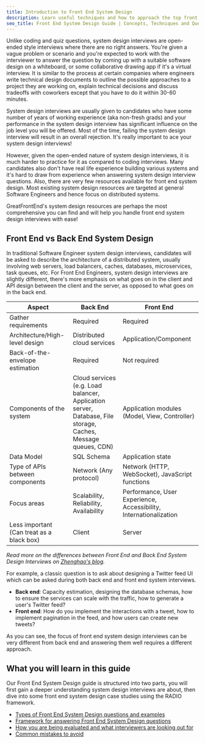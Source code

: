 ```yaml
---
title: Introduction to Front End System Design
description: Learn useful techniques and how to approach the top front end system design questions, written by ex-interviewers at FAANG.
seo_title: Front End System Design Guide | Concepts, Techniques and Questions
---
```


Unlike coding and quiz questions, system design interviews are open-ended style interviews where there are no right answers. You're given a vague problem or scenario and you're expected to work with the interviewer to answer the question by coming up with a suitable software design on a whiteboard, or some collaborative drawing app if it's a virtual interview. It is similar to the process at certain companies where engineers write technical design documents to outline the possible approaches to a project they are working on, explain technical decisions and discuss tradeoffs with coworkers except that you have to do it within 30-60 minutes.

System design interviews are usually given to candidates who have some number of years of working experience (aka non-fresh grads) and your performance in the system design interview has significant influence on the job level you will be offered. Most of the time, failing the system design interview will result in an overall rejection. It's really important to ace your system design interviews!

However, given the open-ended nature of system design interviews, it is much harder to practice for it as compared to coding interviews. Many candidates also don't have real life experience building various systems and it's hard to draw from experience when answering system design interview questions. Also, there are very few resources available for front end system design. Most existing system design resources are targeted at general Software Engineers and hence focus on distributed systems.

GreatFrontEnd's system design resources are perhaps the most comprehensive you can find and will help you handle front end system design interviews with ease!

## Front End vs Back End System Design

In traditional Software Engineer system design interviews, candidates will be asked to describe the architecture of a distributed system, usually involving web servers, load balancers, caches, databases, microservices, task queues, etc. For Front End Engineers, system design interviews are slightly different, there's more emphasis on what goes on in the client and API design between the client and the server, as opposed to what goes on in the back end.

| Aspect                                    | Back End                                                                                                     | Front End                                                         |
| ----------------------------------------- | ------------------------------------------------------------------------------------------------------------ | ----------------------------------------------------------------- |
| Gather requirements                       | Required                                                                                                     | Required                                                          |
| Architecture/High-level design            | Distributed cloud services                                                                                   | Application/Component                                             |
| Back-of-the-envelope estimation           | Required                                                                                                     | Not required                                                      |
| Components of the system                  | Cloud services (e.g. Load balancer, Application server, Database, File storage, Caches, Message queues, CDN) | Application modules (Model, View, Controller)                     |
| Data Model                                | SQL Schema                                                                                                   | Application state                                                 |
| Type of APIs between components           | Network (Any protocol)                                                                                       | Network (HTTP, WebSocket), JavaScript functions                   |
| Focus areas                               | Scalability, Reliability, Availability                                                                       | Performance, User Experience, Accessibility, Internationalization |
| Less important (Can treat as a black box) | Client                                                                                                       | Server                                                            |

_Read more on the differences between Front End and Back End System Design Interviews on [Zhenghao's blog](https://www.zhenghao.io/posts/system-design-interviews)._

For example, a classic question is to ask about designing a Twitter feed UI which can be asked during both back end and front end system interviews.

-   **Back end**: Capacity estimation, designing the database schemas, how to ensure the services can scale with the traffic, how to generate a user's Twitter feed?
-   **Front end**: How do you implement the interactions with a tweet, how to implement pagination in the feed, and how users can create new tweets?

As you can see, the focus of front end system design interviews can be very different from back end and answering them well requires a different approach.

## What you will learn in this guide

Our Front End System Design guide is structured into two parts, you will first gain a deeper understanding system design interviews are about, then dive into some front end system design case studies using the RADIO framework.

-   [Types of Front End System Design questions and examples](/system-design/types-of-questions)
-   [Framework for answering Front End System Design questions](/system-design/framework)
-   [How you are being evaluated and what interviewers are looking out for](/system-design/evaluation-axes)
-   [Common mistakes to avoid](/system-design/common-mistakes)
